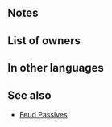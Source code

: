 {{SkillPage Tabs}}{{Passive
|name=Impenetrable Dark
|type=C
|exclusive=1
|canUseMove={{MoveList|All}}
|canUseWeapon={{WeaponList|All}}
|1name=Impenetrable Dark
|1tagid=SID_見通せぬ深き暗闇
|1effect=During combat, disables skills of all foes excluding foe in combat.
|1required=-
|1cost=300
|properties=random_owner
}}
==Notes==
{{CombatEffectNeutralization}}

==List of owners==
{{Skill Hero List}}
==In other languages==
{{OtherLanguages
|english=Impenetrable Dark
|japanese=見通せぬ深き暗闇
|german=Tiefe Dunkelheit
|spanishEU=Calígine total
|spanishLA=Calígine total
|french=Ténèbres opaques
|italian=Pura oscurità
|chineseTW=無法看透的深邃黑暗
|portuguese=Treva impérvia
}}
==See also==
{{See also skills|cond=(Description LIKE '%disables skills of all%excluding%' AND WikiName NOT LIKE '%Feud%') OR Description LIKE '%【Feud】%'|columns=3}}
* [[Feud Passives]]
{{Passives Navbox|C}}